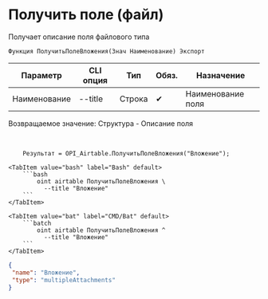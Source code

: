 ﻿---
sidebar_position: 5
description: Получить поле (файл) и другие функции для работы с Airtable в Открытом пакете интеграций - бесплатной open-source библиотеке интеграций для 1С:Предприятие 8, OneScript и CLI
keywords: [1C, 1С, 1С:Предприятие, 1С:Предприятие 8.3, API, Интеграция, Сервисы, Обмен, OneScript, CLI, Airtable]
---


# Получить поле (файл)
 Получает описание поля файлового типа



`Функция ПолучитьПолеВложения(Знач Наименование) Экспорт`

  | Параметр | CLI опция | Тип | Обяз. | Назначение |
  |-|-|-|-|-|
  | Наименование | --title | Строка | &#x2714; | Наименование поля |

  
  Возвращаемое значение:   Структура -  Описание поля

<br/>



```bsl title="Пример использования для 1С:Предприятие/OneScript"
    Результат = OPI_Airtable.ПолучитьПолеВложения("Вложение");
```
    

 <Tabs>
  
    <TabItem value="bash" label="Bash" default>
        ```bash
            oint airtable ПолучитьПолеВложения \
              --title "Вложение"
        ```
    </TabItem>
  
    <TabItem value="bat" label="CMD/Bat" default>
        ```batch
            oint airtable ПолучитьПолеВложения ^
              --title "Вложение"
        ```
    </TabItem>
</Tabs>


```json title="Результат"
{
 "name": "Вложение",
 "type": "multipleAttachments"
}
```
